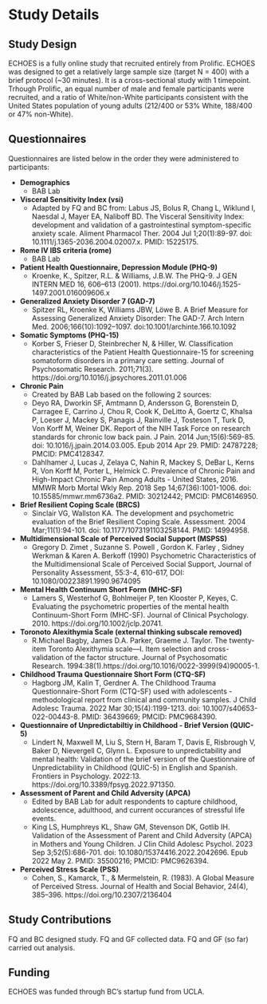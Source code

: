 # Study Details

## Study Design

ECHOES is a fully online study that recruited entirely from Prolific. ECHOES was designed to get a relatively large sample size (target N = 400) with a brief protocol (~30 minutes). It is a cross-sectional study with 1 timepoint. Trhough Prolific, an equal number of male and female participants were recruited, and a ratio of White/non-White participants consistent with the United States population of young adults (212/400 or 53% White, 188/400 or 47% non-White). 

## Questionnaires

Questionnaires are listed below in the order they were administered to participants: 

* __Demographics__
    + BAB Lab
* __Visceral Sensitivity Index (vsi)__
    + Adapted by FQ and BC from: Labus JS, Bolus R, Chang L, Wiklund I, Naesdal J, Mayer EA, Naliboff BD. The Visceral Sensitivity Index: development and validation of a gastrointestinal symptom-specific anxiety scale. Aliment Pharmacol Ther. 2004 Jul 1;20(1):89-97. doi: 10.1111/j.1365-2036.2004.02007.x. PMID: 15225175.
* __Rome IV IBS criteria (rome)__
    + BAB Lab
* __Patient Health Questionnaire, Depression Module (PHQ-9)__
    + Kroenke, K., Spitzer, R.L. & Williams, J.B.W. The PHQ-9. J GEN INTERN MED 16, 606–613 (2001). https://doi.org/10.1046/j.1525-1497.2001.016009606.x
* __Generalized Anxiety Disorder 7 (GAD-7)__
    + Spitzer RL, Kroenke K, Williams JBW, Löwe B. A Brief Measure for Assessing Generalized Anxiety Disorder: The GAD-7. Arch Intern Med. 2006;166(10):1092–1097. doi:10.1001/archinte.166.10.1092
* __Somatic Symptoms (PHQ-15)__
    + Korber S, Frieser D, Steinbrecher N, & Hiller, W. Classification characteristics of the Patient Health Questionnaire-15 for screening somatoform disorders in a primary care setting. Journal of Psychosomatic Research. 2011;71(3). https://doi.org/10.1016/j.jpsychores.2011.01.006
* __Chronic Pain__
    + Created by BAB Lab based on the following 2 sources:
    + Deyo RA, Dworkin SF, Amtmann D, Andersson G, Borenstein D, Carragee E, Carrino J, Chou R, Cook K, DeLitto A, Goertz C, Khalsa P, Loeser J, Mackey S, Panagis J, Rainville J, Tosteson T, Turk D, Von Korff M, Weiner DK. Report of the NIH Task Force on research standards for chronic low back pain. J Pain. 2014 Jun;15(6):569-85. doi: 10.1016/j.jpain.2014.03.005. Epub 2014 Apr 29. PMID: 24787228; PMCID: PMC4128347.
    + Dahlhamer J, Lucas J, Zelaya C, Nahin R, Mackey S, DeBar L, Kerns R, Von Korff M, Porter L, Helmick C. Prevalence of Chronic Pain and High-Impact Chronic Pain Among Adults - United States, 2016. MMWR Morb Mortal Wkly Rep. 2018 Sep 14;67(36):1001-1006. doi: 10.15585/mmwr.mm6736a2. PMID: 30212442; PMCID: PMC6146950.
* __Brief Resilient Coping Scale (BRCS)__
    + Sinclair VG, Wallston KA. The development and psychometric evaluation of the Brief Resilient Coping Scale. Assessment. 2004 Mar;11(1):94-101. doi: 10.1177/1073191103258144. PMID: 14994958.
* __Multidimensional Scale of Perceived Social Support (MSPSS)__
    + Gregory D. Zimet , Suzanne S. Powell , Gordon K. Farley , Sidney Werkman & Karen A. Berkoff (1990) Psychometric Characteristics of the Multidimensional Scale of Perceived Social Support, Journal of Personality Assessment, 55:3-4, 610-617, DOI: 10.1080/00223891.1990.9674095
* __Mental Health Continuum Short Form (MHC-SF)__
    + Lamers S, Westerhof G, Bohlmeijer P, ten Klooster P, Keyes, C. Evaluating the psychometric properties of the mental health Continuum-Short Form (MHC-SF). Journal of Clinical Psychology. 2010.  https://doi.org/10.1002/jclp.20741. 
* __Toronoto Alexithymia Scale (external thinking subscale removed)__
    + R.Michael Bagby, James D.A. Parker, Graeme J. Taylor. The twenty-item Toronto Alexithymia scale—I. Item selection and cross-validation of the factor structure. Journal of Psychosomatic Research. 1994:38(1).https://doi.org/10.1016/0022-3999(94)90005-1.
* __Childhood Trauma Questionnaire Short Form (CTQ-SF)__
    + Hagborg JM, Kalin T, Gerdner A. The Childhood Trauma Questionnaire-Short Form (CTQ-SF) used with adolescents - methodological report from clinical and community samples. J Child Adolesc Trauma. 2022 Mar 30;15(4):1199-1213. doi: 10.1007/s40653-022-00443-8. PMID: 36439669; PMCID: PMC9684390.
* __Questionnaire of Unpredictabiltiy in Childhood - Brief Version (QUIC-5)__
    + Lindert N, Maxwell M, Liu S, Stern H, Baram T, Davis E, Risbrough V, Baker D, Nievergell C, Glynn L. Exposure to unpredictability and mental health: Validation of the brief version of the Questionnaire of Unpredictability in Childhood (QUIC-5) in English and Spanish. Frontiers in Psychology. 2022:13. https://doi.org/10.3389/fpsyg.2022.971350. 
* __Assessment of Parent and Child Adversity (APCA)__
    + Edited by BAB Lab for adult respondents to capture childhood, adolescence, adulthood, and current occurances of stressful life events. 
    + King LS, Humphreys KL, Shaw GM, Stevenson DK, Gotlib IH. Validation of the Assessment of Parent and Child Adversity (APCA) in Mothers and Young Children. J Clin Child Adolesc Psychol. 2023 Sep 3;52(5):686-701. doi: 10.1080/15374416.2022.2042696. Epub 2022 May 2. PMID: 35500216; PMCID: PMC9626394.
* __Perceived Stress Scale (PSS)__ 
    + Cohen, S., Kamarck, T., & Mermelstein, R. (1983). A Global Measure of Perceived Stress. Journal of Health and Social Behavior, 24(4), 385–396. https://doi.org/10.2307/2136404

## Study Contributions

FQ and BC designed study. FQ and GF collected data. FQ and GF (so far) carried out analysis. 

## Funding

ECHOES was funded through BC's startup fund from UCLA. 